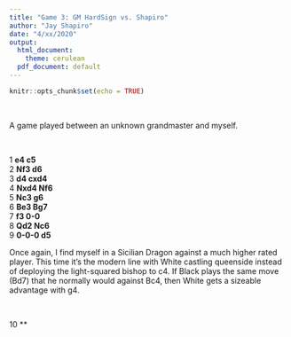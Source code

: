 ---
title: "Game 3: GM HardSign vs. Shapiro"
author: "Jay Shapiro"
date: "4/xx/2020"
output: 
  html_document:
    theme: cerulean
  pdf_document: default
---

```{r setup, include=FALSE}
knitr::opts_chunk$set(echo = TRUE)
```

<br>

A game played between an unknown grandmaster and myself.

<br>

1 **e4 c5**<br>
2 **Nf3 d6**<br>
3 **d4 cxd4**<br>
4 **Nxd4 Nf6**<br>
5 **Nc3 g6**<br>
6 **Be3 Bg7**<br>
7 **f3 0-0**<br>
8 **Qd2 Nc6**<br>
9 **0-0-0 d5**<br>

Once again, I find myself in a Sicilian Dragon against a much higher rated player. This time it's the modern line with White castling queenside instead of deploying the light-squared bishop to c4. If Black plays the same move (Bd7) that he normally would against Bc4, then White gets a sizeable advantage with g4.

<br>

10 **